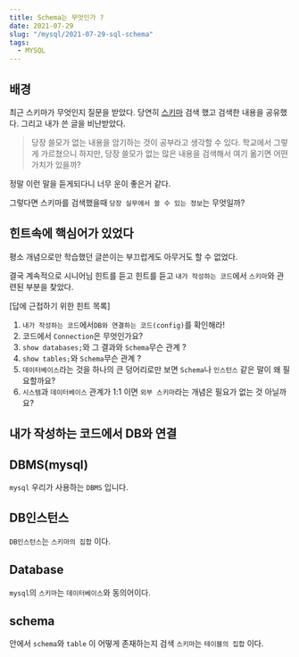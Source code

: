 ```yaml
---
title: Schema는 무엇인가 ?
date: 2021-07-29
slug: "/mysql/2021-07-29-sql-schema"
tags:
  - MYSQL
---
```


## 배경

최근 스키마가 무엇인지 질문을 받았다.
당연히 [스키마](https://ko.wikipedia.org/wiki/%EB%8D%B0%EC%9D%B4%ED%84%B0%EB%B2%A0%EC%9D%B4%EC%8A%A4_%EC%8A%A4%ED%82%A4%EB%A7%88)
검색 했고 검색한 내용을 공유했다.
그리고 내가 쓴 글을 비난받았다.

>당장 쓸모가 없는 내용을 암기하는 것이 공부라고 생각할 수 있다. 
학교에서 그렇게 가르쳤으니
하지만, 당장 쓸모가 없는 많은 내용을 검색해서 여기 옮기면 어떤 가치가 있을까? 


정말 이런 말을 듣게되다니 너무 운이 좋은거 같다.

그렇다면 스키마를 검색했을때 `당장 실무에서 쓸 수 있는 정보`는 무엇일까?


## 힌트속에 핵심어가 있었다

평소 개념으로만 학습했던 글쓴이는 부끄럽게도 아무거도 할 수 없었다.

결국 계속적으로 시니어님 힌트를 듣고 힌트를 듣고
`내가 작성하는 코드`에서 `스키마`와 관련된 부분을 찾았다.

[답에 근접하기 위한 힌트 목록]
1. `내가 작성하는 코드`에서`DB와 연결하는 코드(config)`를 확인해라!
2.  코드에서 `Connection`은 무엇인가요?
3. `show databases;`와 그 결과와 `Schema`무슨 관계 ?
4. `show tables;`와 `Schema`무슨 관계 ?
5. `데이터베이스`라는 것을 하나의 큰 덩어리로만 보면 `Schema`나 `인스턴스` 같은 말이 왜 필요할까요?
6. `시스템`과 `데이터베이스` 관계가 1:1 이면 `외부 스키마`라는 개념은 필요가 없는 것 아닐까요?

## 내가 작성하는 코드에서 DB와 연결


##  DBMS(mysql)
`mysql` 우리가 사용하는 `DBMS` 입니다.

## DB인스턴스
`DB인스턴스`는 `스키마의 집합` 이다.

## Database
`mysql`의 `스키마`는 `데이터베이스`와 동의어이다.

## schema
안에서 `schema`와 `table` 이 어떻게 존재하는지 검색
`스키마`는 `테이블의 집합` 이다.




